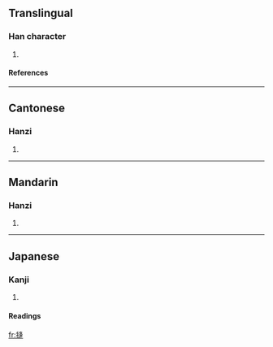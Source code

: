 ==Translingual==
===Han character===
{{Han char|rn=64|rad=手|as=11|sn=14|four=5703<sub>5</sub>|canj=手卜竹十 (QYHJ)}}
# {{defn|Han|sort=手11}}
====References====
{{Han ref|kx=0449.260|dkj=12576|dj=0800.110|hdz=31935.040|uh=6453|ud=25683|bh=E1EA|bd=57834}}

----
==Cantonese==
===Hanzi===
{{yue-hanzi|jyut=}}
# {{defn|Cantonese}}

----
==Mandarin==
===Hanzi===
{{cmn-hanzi|pin=[[féng]] (feng2)|wg=feng<sup>2</sup>}}
# {{defn|Mandarin}}

----
==Japanese==
===Kanji===
{{ja-kanji|grade=|rs=手11}}
# {{defn|Japanese}} 
====Readings====
{{ja-readings|on=[[ほう]] (hō), [[ぶ]] (bu), [[ふう]] (hū)|kun=[[ぬう]] (nuu)}}

[[fr:摓]]